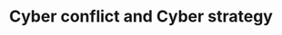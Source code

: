 ---
order: 19
title:  Cyber conflict and Cyber strategy
short_title: Cyberconflict
intro: Hardly a day passes without bad news from the cyber sector.
authors:
  - federica-dall-arche
hero_image: ./assets/cybercom.jpg
hero_alt: ""
hero_credit: "Image: Gerhard Huber / CC-BY-NC 4.0"
hero_background: rgb(217, 225, 255)
---